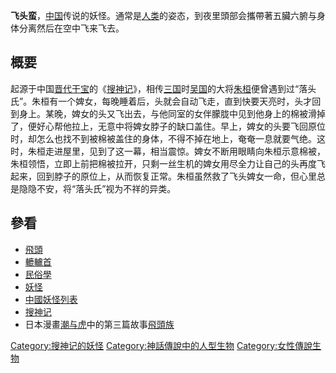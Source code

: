 {{Unreferenced|time=2019-02-12T02:44:09+00:00}}
'''飞头蛮'''，[[中国|中国]]传说的妖怪。通常是[[人类|人类]]的姿态，到夜里頭部会攜帶著五臟六腑与身体分离然后在空中飞来飞去。

== 概要 ==
起源于中国[[晋朝|晋代]][[干宝|干宝]]的《[[搜神记|搜神记]]》，相传[[三国|三国]]时[[孫吳|吴国]]的大将[[朱桓|朱桓]]便曾遇到过“落头氏”。朱桓有一个婢女，每晚睡着后，头就会自动飞走，直到快要天亮时，头才回到身上。某晚，婢女的头又飞出去，与他同室的女伴朦胧中见到他身上的棉被滑掉了，便好心帮他拉上，无意中将婢女脖子的缺口盖住。早上，婢女的头要飞回原位时，却怎么也找不到被棉被盖住的身体，不得不掉在地上，奄奄一息就要气绝。这时，朱桓走进屋里，见到了这一幕，相当震惊。婢女不断用眼睛向朱桓示意棉被，朱桓领悟，立即上前把棉被拉开，只剩一丝生机的婢女用尽全力让自己的头再度飞起来，回到脖子的原位上，从而恢复正常。朱桓虽然救了飞头婢女一命，但心里总是隐隐不安，将“落头氏”视为不祥的异类。

== 參看 ==
* [[飛頭|飛頭]]
* [[轆轤首|轆轤首]]
* [[民俗學|民俗學]]
* [[妖怪|妖怪]]
* [[中國妖怪列表|中國妖怪列表]]
* [[搜神记|搜神记]]
*日本漫畫[[潮与虎|潮与虎]]中的第三篇故事[[飛頭族|飛頭族]]
[[Category:搜神记的妖怪|Category:搜神记的妖怪]]
[[Category:神話傳說中的人型生物|Category:神話傳說中的人型生物]]
[[Category:女性傳說生物|Category:女性傳說生物]]